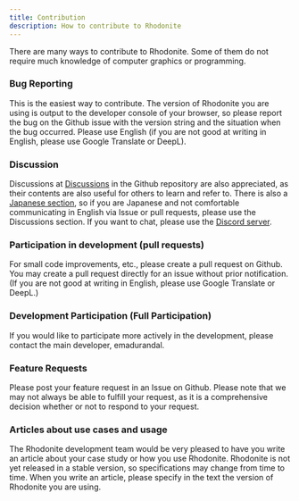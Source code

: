 ```yaml
---
title: Contribution
description: How to contribute to Rhodonite
---
```



<DocLayout>

There are many ways to contribute to Rhodonite.
Some of them do not require much knowledge of computer graphics or programming.

### Bug Reporting

This is the easiest way to contribute.
The version of Rhodonite you are using is output to the developer console of your browser, so please report the bug on the Github issue with the version string and the situation when the bug occurred.
Please use English (if you are not good at writing in English, please use Google Translate or DeepL).

### Discussion

Discussions at [Discussions](https://github.com/actnwit/RhodoniteTS/discussions) in the Github repository are also appreciated, as their contents are also useful for others to learn and refer to.
There is also a [Japanese section](https://github.com/actnwit/RhodoniteTS/discussions/930), so if you are Japanese and not comfortable communicating in English via Issue or pull requests, please use the Discussions section.
If you want to chat, please use the [Discord server](https://discord.gg/VzpCY4jk6j).

### Participation in development (pull requests)

For small code improvements, etc., please create a pull request on Github.
You may create a pull request directly for an issue without prior notification.
(If you are not good at writing in English, please use Google Translate or DeepL.)

### Development Participation (Full Participation)

If you would like to participate more actively in the development, please contact the main developer, emadurandal.

### Feature Requests

Please post your feature request in an Issue on Github.
Please note that we may not always be able to fulfill your request, as it is a comprehensive decision whether or not to respond to your request.

### Articles about use cases and usage

The Rhodonite development team would be very pleased to have you write an article about your case study or how you use Rhodonite.
Rhodonite is not yet released in a stable version, so specifications may change from time to time.
When you write an article, please specify in the text the version of Rhodonite you are using.

</DocLayout>
